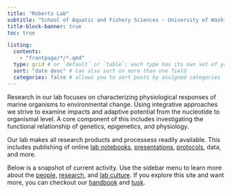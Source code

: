 ```yaml
---
title: "Roberts Lab"
subtitle: "School of Aquatic and Fishery Sciences - University of Washington"
title-block-banner: true
toc: true

listing: 
  contents:
    - "frontpage/*/*.qmd"
  type: grid # or `default` or `table`; each type has its own set of yaml options to include
  sort: "date desc" # can also sort on more than one field
  categories: false # allows you to sort posts by assigned categories 
---
```


Research in our lab focuses on characterizing physiological responses of marine organisms to environmental change. Using integrative approaches we strive to examine impacts and adaptive potential from the nucleotide to organismal level. A core component of this includes investigating the functional relationship of genetics, epigenetics, and physiology.

Our lab makes all research products and processess readily available. This includes publishing of online [lab notebooks](notebooks.qmd), [presentations](https://faculty.washington.edu/sr320/publications.html#recent-presentations), [protocols](https://robertslab.github.io/resources/), data, and more.

Below is a snapshot of current activity. Use the sidebar menu to learn more about the [people,](https://faculty.washington.edu/sr320/people.html) [research](https://faculty.washington.edu/sr320/research.html), and [lab culture](https://faculty.washington.edu/sr320/dei.html). If you explore this site and want more, you can checkout our [handbook](https://robertslab.github.io/resources/) and [tusk](https://robertslab.github.io/tusk/).
